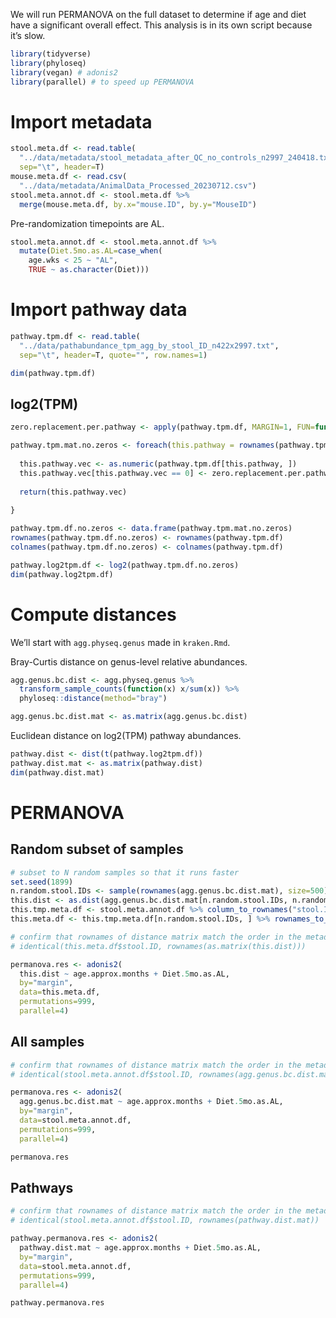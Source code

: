 We will run PERMANOVA on the full dataset to determine if age and diet have a significant overall effect. This analysis is in its own script because it's slow.

```r
library(tidyverse)
library(phyloseq)
library(vegan) # adonis2
library(parallel) # to speed up PERMANOVA
```

# Import metadata

```r
stool.meta.df <- read.table(
  "../data/metadata/stool_metadata_after_QC_no_controls_n2997_240418.txt", 
  sep="\t", header=T)
mouse.meta.df <- read.csv(
  "../data/metadata/AnimalData_Processed_20230712.csv")
stool.meta.annot.df <- stool.meta.df %>%
  merge(mouse.meta.df, by.x="mouse.ID", by.y="MouseID")
```

Pre-randomization timepoints are AL.

```r
stool.meta.annot.df <- stool.meta.annot.df %>% 
  mutate(Diet.5mo.as.AL=case_when(
    age.wks < 25 ~ "AL",
    TRUE ~ as.character(Diet)))
```

# Import pathway data

```r
pathway.tpm.df <- read.table(
  "../data/pathabundance_tpm_agg_by_stool_ID_n422x2997.txt",
  sep="\t", header=T, quote="", row.names=1)

dim(pathway.tpm.df)
```

## log2(TPM)

```r
zero.replacement.per.pathway <- apply(pathway.tpm.df, MARGIN=1, FUN=function(x) {min(x[x != 0]) / 2})
```

```r
pathway.tpm.mat.no.zeros <- foreach(this.pathway = rownames(pathway.tpm.df), .combine="rbind") %do% {
  
  this.pathway.vec <- as.numeric(pathway.tpm.df[this.pathway, ])
  this.pathway.vec[this.pathway.vec == 0] <- zero.replacement.per.pathway[[this.pathway]]
  
  return(this.pathway.vec)
  
}

pathway.tpm.df.no.zeros <- data.frame(pathway.tpm.mat.no.zeros)
rownames(pathway.tpm.df.no.zeros) <- rownames(pathway.tpm.df)
colnames(pathway.tpm.df.no.zeros) <- colnames(pathway.tpm.df)
```

```r
pathway.log2tpm.df <- log2(pathway.tpm.df.no.zeros)
dim(pathway.log2tpm.df)
```

# Compute distances

We'll start with `agg.physeq.genus` made in `kraken.Rmd`.

Bray-Curtis distance on genus-level relative abundances.

```r
agg.genus.bc.dist <- agg.physeq.genus %>%
  transform_sample_counts(function(x) x/sum(x)) %>%
  phyloseq::distance(method="bray")

agg.genus.bc.dist.mat <- as.matrix(agg.genus.bc.dist)
```

Euclidean distance on log2(TPM) pathway abundances.

```r
pathway.dist <- dist(t(pathway.log2tpm.df))
pathway.dist.mat <- as.matrix(pathway.dist)
dim(pathway.dist.mat)
```

# PERMANOVA

## Random subset of samples

```r
# subset to N random samples so that it runs faster
set.seed(1899)
n.random.stool.IDs <- sample(rownames(agg.genus.bc.dist.mat), size=500)
this.dist <- as.dist(agg.genus.bc.dist.mat[n.random.stool.IDs, n.random.stool.IDs])
this.tmp.meta.df <- stool.meta.annot.df %>% column_to_rownames("stool.ID")
this.meta.df <- this.tmp.meta.df[n.random.stool.IDs, ] %>% rownames_to_column("stool.ID")

# confirm that rownames of distance matrix match the order in the metadata
# identical(this.meta.df$stool.ID, rownames(as.matrix(this.dist)))

permanova.res <- adonis2(
  this.dist ~ age.approx.months + Diet.5mo.as.AL,
  by="margin",
  data=this.meta.df, 
  permutations=999, 
  parallel=4)
```

## All samples

```r
# confirm that rownames of distance matrix match the order in the metadata
# identical(stool.meta.annot.df$stool.ID, rownames(agg.genus.bc.dist.mat))

permanova.res <- adonis2(
  agg.genus.bc.dist.mat ~ age.approx.months + Diet.5mo.as.AL,
  by="margin",
  data=stool.meta.annot.df, 
  permutations=999, 
  parallel=4)
```

```r
permanova.res
```

## Pathways

```r
# confirm that rownames of distance matrix match the order in the metadata
# identical(stool.meta.annot.df$stool.ID, rownames(pathway.dist.mat))

pathway.permanova.res <- adonis2(
  pathway.dist.mat ~ age.approx.months + Diet.5mo.as.AL,
  by="margin",
  data=stool.meta.annot.df, 
  permutations=999, 
  parallel=4)
```

```r
pathway.permanova.res
```

